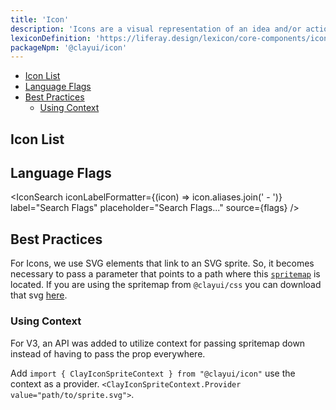```yaml
---
title: 'Icon'
description: 'Icons are a visual representation of an idea and/or action.'
lexiconDefinition: 'https://liferay.design/lexicon/core-components/icons/'
packageNpm: '@clayui/icon'
---
```



<div class="nav-toc-absolute">
<div class="nav-toc">

-   [Icon List](#icon-list)
-   [Language Flags](#language-flags)
-   [Best Practices](#best-practices)
    -   [Using Context](#using-context)

</div>
</div>

## Icon List

<IconSearch source={icons} />

## Language Flags

<IconSearch
	iconLabelFormatter={(icon) => icon.aliases.join(' - ')}
	label="Search Flags"
	placeholder="Search Flags..."
	source={flags}
/>

## Best Practices

For Icons, we use SVG elements that link to an SVG sprite. So, it becomes necessary to pass a parameter that points to a path where this [`spritemap`](#api-spritemap) is located.
If you are using the spritemap from `@clayui/css` you can download that svg [here](https://github.com/liferay/clay/blob/master/clayui.com/static/images/icons/icons.svg).

<Icon />

### Using Context

<div class="clay-site-alert alert alert-info">
	For V3, an API was added to utilize context for passing spritemap down
	instead of having to pass the prop everywhere.
</div>

Add `import { ClayIconSpriteContext } from "@clayui/icon"` use the context as a provider. `<ClayIconSpriteContext.Provider value="path/to/sprite.svg">`.

<IconWithContext />
